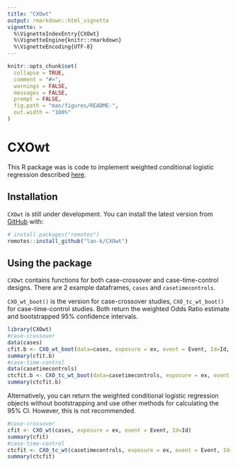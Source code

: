 ```yaml
---
title: "CXOwt"
output: rmarkdown::html_vignette
vignette: >
  %\VignetteIndexEntry{CXOwt}
  %\VignetteEngine{knitr::rmarkdown}
  %\VignetteEncoding{UTF-8}
---
```


```r
knitr::opts_chunk$set(
  collapse = TRUE,
  comment = "#>",
  warnings = FALSE, 
  messages = FALSE, 
  prompt = FALSE,
  fig.path = "man/figures/README-",
  out.width = "100%"
)
```

# CXOwt 

This R package was is code to implement weighted conditional logistic regression described  [here](https://bmcmedresmethodol.biomedcentral.com/articles/10.1186/s12874-021-01408-5). 

## Installation

`CXOwt` is still under development. You can install the latest version from [GitHub](https://github.com/) with:

```r
# install.packages("remotes")
remotes::install_github("lan-k/CXOwt")
```

## Using the package

`CXOwt` contains functions for both case-crossover and case-time-control designs. There are 2 example dataframes, `cases` and `casetimecontrols`.

`CXO_wt_boot()` is the version for case-crossover studies, `CXO_tc_wt_boot()` for case-time-control studies. Both return the weighted Odds Ratio estimate and bootstrapped 95% confidence intervals.

```r
library(CXOwt)
#case-crossover
data(cases)
cfit.b <- CXO_wt_boot(data=cases, exposure = ex, event = Event, Id=Id, B=200) 
summary(cfit.b)
#case-time-control
data(casetimecontrols)
ctcfit.b <- CXO_tc_wt_boot(data=casetimecontrols, exposure = ex, event = Event, Id=Id, B = 200) 
summary(ctcfit.b)
```


Alternatively, you can return the weighted conditional logistic regression objects without bootstrapping and use other methods for calculating the 95% CI. However, this is not recommended.

```r
#case-crossover
cfit <- CXO_wt(cases, exposure = ex, event = Event, Id=Id)  
summary(cfit)
#case-time-control
ctcfit <- CXO_tc_wt(casetimecontrols, exposure = ex, event = Event, Id=Id)   
summary(ctcfit)
```
